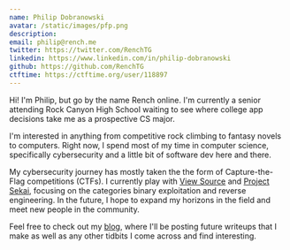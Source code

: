 ```yaml
---
name: Philip Dobranowski
avatar: /static/images/pfp.png
description: 
email: philip@rench.me
twitter: https://twitter.com/RenchTG
linkedin: https://www.linkedin.com/in/philip-dobranowski
github: https://github.com/RenchTG
ctftime: https://ctftime.org/user/118897
---
```


Hi! I'm Philip, but go by the name Rench online. I'm currently a senior attending Rock Canyon High School waiting to see where college app decisions take me as a prospective CS major.

I'm interested in anything from competitive rock climbing to fantasy novels to computers. Right now, I spend most of my time in computer science, specifically cybersecurity and a little bit of software dev here and there.

My cybersecurity journey has mostly taken the the form of Capture-the-Flag competitions (CTFs). I currently play with [View Source](https://ctftime.org/team/175828) and [Project Sekai](https://ctftime.org/team/169557), focusing on the categories binary exploitation and reverse engineering. In the future, I hope to expand my horizons in the field and meet new people in the community.

Feel free to check out my [blog](/blog), where I'll be posting future writeups that I make as well as any other tidbits I come across and find interesting.